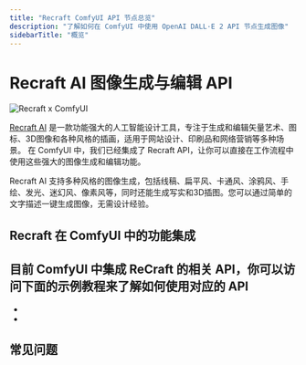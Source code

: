 ```yaml
---
title: "Recraft ComfyUI API 节点总览"
description: "了解如何在 ComfyUI 中使用 OpenAI DALL·E 2 API 节点生成图像"
sidebarTitle: "概览"
---
```



# Recraft AI 图像生成与编辑 API

![Recraft x ComfyUI](/images/tutorial/api_nodes/brands/Recraft_blue.png)

[Recraft AI](https://www.recraft.ai/) 是一款功能强大的人工智能设计工具，专注于生成和编辑矢量艺术、图标、3D图像和各种风格的插画，适用于网站设计、印刷品和网络营销等多种场景。
在 ComfyUI 中，我们已经集成了 Recraft API，让你可以直接在工作流程中使用这些强大的图像生成和编辑功能。

Recraft AI 支持多种风格的图像生成，包括线稿、扁平风、卡通风、涂鸦风、手绘、发光、迷幻风、像素风等，同时还能生成写实和3D插图。您可以通过简单的文字描述一键生成图像，无需设计经验。

## Recraft 在 ComfyUI 中的功能集成

目前 ComfyUI 中集成 ReCraft 的相关 API，你可以访问下面的示例教程来了解如何使用对应的 API 
- 
-
-


## 常见问题

<Faq/>

